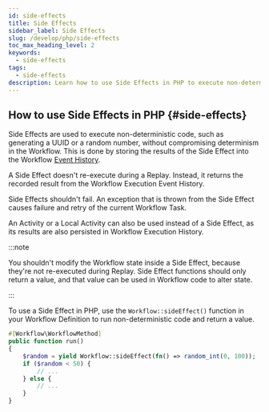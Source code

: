 ```yaml
---
id: side-effects
title: Side Effects
sidebar_label: Side Effects
slug: /develop/php/side-effects
toc_max_heading_level: 2
keywords:
  - side-effects
tags:
  - side-effects
description: Learn how to use Side Effects in PHP to execute non-deterministic code like generating UUIDs or random numbers in a Workflow without compromising its determinism.
---
```


## How to use Side Effects in PHP {#side-effects}

Side Effects are used to execute non-deterministic code, such as generating a UUID or a random number, without compromising determinism in the Workflow. This is done by storing the results of the Side Effect into the Workflow [Event History](/workflows#event-history).

A Side Effect doesn't re-execute during a Replay. Instead, it returns the recorded result from the Workflow Execution Event History.

Side Effects shouldn't fail. An exception that is thrown from the Side Effect causes failure and retry of the current Workflow Task.

An Activity or a Local Activity can also be used instead of a Side Effect, as its results are also persisted in Workflow Execution History.

:::note

You shouldn't modify the Workflow state inside a Side Effect, because they're not re-executed during Replay. Side Effect functions should only return a value, and that value can be used in Workflow code to alter state.

:::

To use a Side Effect in PHP, use the `Workflow::sideEffect()` function in your Workflow Definition to run non-deterministic code and return a value.

```php
#[Workflow\WorkflowMethod]
public function run()
{
    $random = yield Workflow::sideEffect(fn() => random_int(0, 100));
    if ($random < 50) {
        // ...
    } else {
        // ...
    }
}
```
